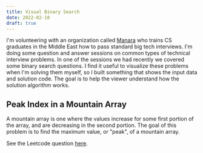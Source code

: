 ```yaml
---
title: Visual Binary Search
date: 2022-02-18
draft: true
---
```


I'm volunteering with an organization called [Manara](https://manara.tech/) who trains CS graduates in the Middle
East how to pass standard big tech interviews. I'm doing some question and answer sessions
on common types of technical interview problems. In one of the sessions we had recently we
covered some binary search questions. I find it useful to visualize these problems when I'm
solving them myself, so I built something that shows the input data and solution code. The
goal is to help the viewer understand how the solution algorithm works.

## Peak Index in a Mountain Array

A mountain array is one where the values increase for some first portion of the array, and
are decreasing in the second portion. The goal of this problem is to find the maximum value,
or "peak", of a mountain array.

See the Leetcode question [here](https://leetcode.com/problems/peak-index-in-a-mountain-array/).


<BitonicArrayMax />
